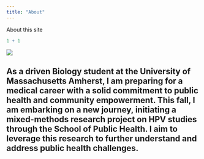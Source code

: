 ```yaml
---
title: "About"
---
```


About this site

```r
1 + 1
```

[![](images/LachenpaC_100X_Mammalreticulartissue.jpg)](quarto5-posit)

## As a driven Biology student at the University of Massachusetts Amherst, I am preparing for a medical career with a solid commitment to public health and community empowerment. This fall, I am embarking on a new journey, initiating a mixed-methods research project on HPV studies through the School of Public Health. I aim to leverage this research to further understand and address public health challenges.
